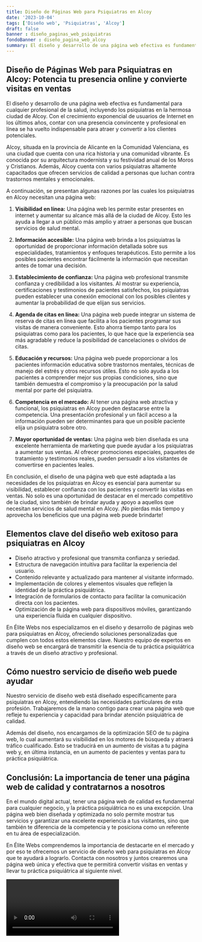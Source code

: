 ```yaml
---
title: Diseño de Páginas Web para Psiquiatras en Alcoy
date: '2023-10-04'
tags: ['Diseño web', 'Psiquiatras', 'Alcoy']
draft: false
banner : diseño_paginas_web_psiquiatras
fondoBanner : diseño_pagina_web_alcoy
summary: El diseño y desarrollo de una página web efectiva es fundamental para cualquier profesional de la salud, incluyendo los psiquiatras en la hermosa ciudad de Alcoy. Con el crecimiento exponencial de usuarios de Internet en los últimos años, contar con una presencia convincente y profesional en línea se ha vuelto indispensable para atraer y convertir a los clientes potenciales.
---
```


## Diseño de Páginas Web para Psiquiatras en Alcoy: Potencia tu presencia online y convierte visitas en ventas

El diseño y desarrollo de una página web efectiva es fundamental para cualquier profesional de la salud, incluyendo los psiquiatras en la hermosa ciudad de Alcoy. Con el crecimiento exponencial de usuarios de Internet en los últimos años, contar con una presencia convincente y profesional en línea se ha vuelto indispensable para atraer y convertir a los clientes potenciales.

Alcoy, situada en la provincia de Alicante en la Comunidad Valenciana, es una ciudad que cuenta con una rica historia y una comunidad vibrante. Es conocida por su arquitectura modernista y su festividad anual de los Moros y Cristianos. Además, Alcoy cuenta con varios psiquiatras altamente capacitados que ofrecen servicios de calidad a personas que luchan contra trastornos mentales y emocionales.

A continuación, se presentan algunas razones por las cuales los psiquiatras en Alcoy necesitan una página web:

1. **Visibilidad en línea:** Una página web les permite estar presentes en internet y aumentar su alcance más allá de la ciudad de Alcoy. Esto les ayuda a llegar a un público más amplio y atraer a personas que buscan servicios de salud mental.

2. **Información accesible:** Una página web brinda a los psiquiatras la oportunidad de proporcionar información detallada sobre sus especialidades, tratamientos y enfoques terapéuticos. Esto permite a los posibles pacientes encontrar fácilmente la información que necesitan antes de tomar una decisión.

3. **Establecimiento de confianza:** Una página web profesional transmite confianza y credibilidad a los visitantes. Al mostrar su experiencia, certificaciones y testimonios de pacientes satisfechos, los psiquiatras pueden establecer una conexión emocional con los posibles clientes y aumentar la probabilidad de que elijan sus servicios.

4. **Agenda de citas en línea:** Una página web puede integrar un sistema de reserva de citas en línea que facilita a los pacientes programar sus visitas de manera conveniente. Esto ahorra tiempo tanto para los psiquiatras como para los pacientes, lo que hace que la experiencia sea más agradable y reduce la posibilidad de cancelaciones o olvidos de citas.

5. **Educación y recursos:** Una página web puede proporcionar a los pacientes información educativa sobre trastornos mentales, técnicas de manejo del estrés y otros recursos útiles. Esto no solo ayuda a los pacientes a comprender mejor sus propias condiciones, sino que también demuestra el compromiso y la preocupación por la salud mental por parte del psiquiatra.

6. **Competencia en el mercado:** Al tener una página web atractiva y funcional, los psiquiatras en Alcoy pueden destacarse entre la competencia. Una presentación profesional y un fácil acceso a la información pueden ser determinantes para que un posible paciente elija un psiquiatra sobre otro.

7. **Mayor oportunidad de ventas:** Una página web bien diseñada es una excelente herramienta de marketing que puede ayudar a los psiquiatras a aumentar sus ventas. Al ofrecer promociones especiales, paquetes de tratamiento y testimonios reales, pueden persuadir a los visitantes de convertirse en pacientes leales.

En conclusión, el diseño de una página web que esté adaptada a las necesidades de los psiquiatras en Alcoy es esencial para aumentar su visibilidad, establecer confianza con los pacientes y convertir las visitas en ventas. No solo es una oportunidad de destacar en el mercado competitivo de la ciudad, sino también de brindar ayuda y apoyo a aquellos que necesitan servicios de salud mental en Alcoy. ¡No pierdas más tiempo y aprovecha los beneficios que una página web puede brindarte!

<GifSeo />

<Cta />

## Elementos clave del diseño web exitoso para psiquiatras en Alcoy

- Diseño atractivo y profesional que transmita confianza y seriedad.
- Estructura de navegación intuitiva para facilitar la experiencia del usuario.
- Contenido relevante y actualizado para mantener al visitante informado.
- Implementación de colores y elementos visuales que reflejen la identidad de la práctica psiquiátrica.
- Integración de formularios de contacto para facilitar la comunicación directa con los pacientes.
- Optimización de la página web para dispositivos móviles, garantizando una experiencia fluida en cualquier dispositivo.

En Élite Webs nos especializamos en el diseño y desarrollo de páginas web para psiquiatras en Alcoy, ofreciendo soluciones personalizadas que cumplen con todos estos elementos clave. Nuestro equipo de expertos en diseño web se encargará de transmitir la esencia de tu práctica psiquiátrica a través de un diseño atractivo y profesional.

## Cómo nuestro servicio de diseño web puede ayudar

Nuestro servicio de diseño web está diseñado específicamente para psiquiatras en Alcoy, entendiendo las necesidades particulares de esta profesión. Trabajaremos de la mano contigo para crear una página web que refleje tu experiencia y capacidad para brindar atención psiquiátrica de calidad.

Además del diseño, nos encargamos de la optimización SEO de tu página web, lo cual aumentará su visibilidad en los motores de búsqueda y atraerá tráfico cualificado. Esto se traducirá en un aumento de visitas a tu página web y, en última instancia, en un aumento de pacientes y ventas para tu práctica psiquiátrica.

## Conclusión: La importancia de tener una página web de calidad y contratarnos a nosotros

En el mundo digital actual, tener una página web de calidad es fundamental para cualquier negocio, y la práctica psiquiátrica no es una excepción. Una página web bien diseñada y optimizada no solo permite mostrar tus servicios y garantizar una excelente experiencia a tus visitantes, sino que también te diferencia de la competencia y te posiciona como un referente en tu área de especialización.

En Élite Webs comprendemos la importancia de destacarte en el mercado y por eso te ofrecemos un servicio de diseño web para psiquiatras en Alcoy que te ayudará a lograrlo. Contacta con nosotros y juntos crearemos una página web única y efectiva que te permitirá convertir visitas en ventas y llevar tu práctica psiquiátrica al siguiente nivel.

<Video />

<CtaBot job='Psiquiatras' city='Alcoy'/>

<Gmaps query='Alcoy+españa+maps' />